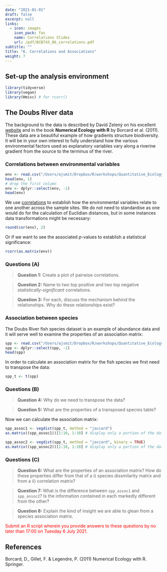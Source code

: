 ```yaml
---
date: "2021-01-01"
draft: false
excerpt: null
links:
  - icon: images
    icon_pack: fas
    name: Correlations Slides
    url: /pdf/BCB743_06_correlations.pdf
subtitle: ""
title: "6. Correlations and Associations"
weight: 7
---
```


<!--- # Topic 6: Correlations and associations --->

## Set-up the analysis environment

```r
library(tidyverse)
library(vegan)
library(Hmisc) # for rcorr()
```

## The Doubs River data

The background to the data is described by David Zelený on his excellent [website](https://www.davidzeleny.net/anadat-r/doku.php/en:data:doubs) and in the book **Numerical Ecology with R** by Borcard et al. (2011). These data are a beautiful example of how gradients structure biodiversity. It will be in your own interest to fully understand how the various environmental factors used as explanatory variables vary along a riverine gradient from the source to the terminus of the river.

### Correlations between environmental variables

```r
env <- read.csv("/Users/ajsmit/Dropbox/R/workshops/Quantitative_Ecology/Num_Ecol_R_book_ed1/DoubsEnv.csv")
head(env, 1)
# drop the first column
env <- dplyr::select(env, -1)
head(env)
```

We use [correlations](https://ajsmit.github.io/Basic_stats/correlations.html) to establish how the environmental variables relate to one another across the sample sites. We do not need to standardise as one would do for the calculation of Euclidian distances, but in some instances data transformations might be necessary:

```r
round(cor(env), 2)
```

Or if we want to see the associated *p*-values to establish a statistical significance:

```r
rcorr(as.matrix(env))
```

### Questions (A)

> **Question 1:** Create a plot of pairwise correlations.

> **Question 2:** Name to two top positive and two top negative *statistically-significant* correlations.

> **Question 3:** For each, discuss the mechanism behind the relationships. Why do these relationships exist?

### Association between species

The Doubs River fish species dataset is an example of abundance data and it will serve well to examine the properties of an association matrix:

```r
spp <- read.csv("/Users/ajsmit/Dropbox/R/workshops/Quantitative_Ecology/Num_Ecol_R_book_ed1/DoubsSpe.csv")
spp <- dplyr::select(spp, -1)
head(spp)
```

In order to calculate an association matrix for the fish species we first need to transpose the data:

```r
spp_t <- t(spp)
```

### Questions (B)

> **Question 4:** Why do we need to transpose the data?

> **Question 5:** What are the properties of a transposed species table?

Now we can calculate the association matrix:

```r
spp_assoc1 <- vegdist(spp_t, method = "jaccard")
as.matrix((spp_assoc1))[1:10, 1:10] # display only a portion of the data
```

```r
spp_assoc2 <- vegdist(spp_t, method = "jaccard", binary = TRUE)
as.matrix((spp_assoc2))[1:10, 1:10] # display only a portion of the data
```

### Questions (C)

> **Question 6:** What are the properties of an association matrix? How do these properties differ from that of a i) species dissmilarity matrix and from a ii) correlation matrix?

> **Question 7:** What is the difference between `spp_assoc1` and `spp_assoc2`? Is the information contained in each markedly different from the other?

> **Question 8:** Explain the kind of insight we are able to glean from a species association matrix.

[Submit an R script wherein you provide answers to these questions by no later than 17:00 on Tuesday 6 July 2021.]{style="color:red"}

## References

Borcard, D., Gillet, F. & Legendre, P. (2011) Numerical Ecology with R. Springer.
